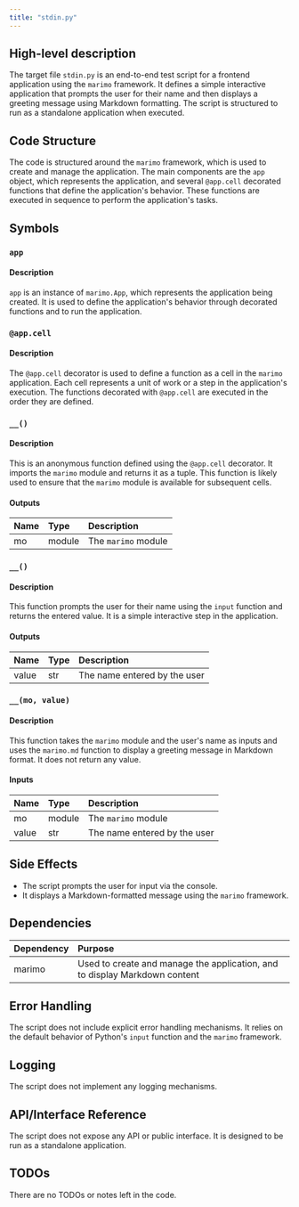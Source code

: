 ```yaml
---
title: "stdin.py"
---
```


## High-level description

The target file `stdin.py` is an end-to-end test script for a frontend application using the `marimo` framework. It defines a simple interactive application that prompts the user for their name and then displays a greeting message using Markdown formatting. The script is structured to run as a standalone application when executed.

## Code Structure

The code is structured around the `marimo` framework, which is used to create and manage the application. The main components are the `app` object, which represents the application, and several `@app.cell` decorated functions that define the application's behavior. These functions are executed in sequence to perform the application's tasks.

## Symbols

### `app`
#### Description
`app` is an instance of `marimo.App`, which represents the application being created. It is used to define the application's behavior through decorated functions and to run the application.

### `@app.cell`
#### Description
The `@app.cell` decorator is used to define a function as a cell in the `marimo` application. Each cell represents a unit of work or a step in the application's execution. The functions decorated with `@app.cell` are executed in the order they are defined.

### `__()`
#### Description
This is an anonymous function defined using the `@app.cell` decorator. It imports the `marimo` module and returns it as a tuple. This function is likely used to ensure that the `marimo` module is available for subsequent cells.

#### Outputs
| Name | Type | Description |
|:-----|:-----|:------------|
| mo | module | The `marimo` module |

### `__()`
#### Description
This function prompts the user for their name using the `input` function and returns the entered value. It is a simple interactive step in the application.

#### Outputs
| Name | Type | Description |
|:-----|:-----|:------------|
| value | str | The name entered by the user |

### `__(mo, value)`
#### Description
This function takes the `marimo` module and the user's name as inputs and uses the `marimo.md` function to display a greeting message in Markdown format. It does not return any value.

#### Inputs
| Name | Type | Description |
|:-----|:-----|:------------|
| mo | module | The `marimo` module |
| value | str | The name entered by the user |

## Side Effects

- The script prompts the user for input via the console.
- It displays a Markdown-formatted message using the `marimo` framework.

## Dependencies

| Dependency | Purpose |
|:-----------|:--------|
| marimo | Used to create and manage the application, and to display Markdown content |

## Error Handling

The script does not include explicit error handling mechanisms. It relies on the default behavior of Python's `input` function and the `marimo` framework.

## Logging

The script does not implement any logging mechanisms.

## API/Interface Reference

The script does not expose any API or public interface. It is designed to be run as a standalone application.

## TODOs

There are no TODOs or notes left in the code.